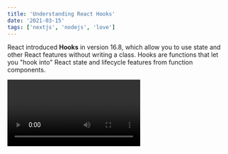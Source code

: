 ```yaml
---
title: 'Understanding React Hooks'
date: '2021-03-15'
tags: ['nextjs', 'nodejs', 'love']
---
```


React introduced **Hooks** in version 16.8, which allow you to use state and other React features without writing a class. Hooks are functions that let you "hook into" React state and lifecycle features from function components.

<Video id='6ih_3m_UPKg' />

{/* ?si=6L0V8CfHsl0R6LpH */}
- **useState** is a Hook that allows you to add React state to function components.
- **useEffect** is a Hook that allows you to perform side effects in function components. It's equivalent to componentDidMount, componentDidUpdate, and componentWillUnmount in React classes.

Here is an example of using **useState**:

```jsx
import React, { useState } from 'react';

function Example() {
  const [count, setCount] = useState(0);

  return (
    <div>
      <p>You clicked {count} times</p>
      <button onClick={() => setCount(count + 1)}>
        Click me
      </button>
    </div>
  );
}
